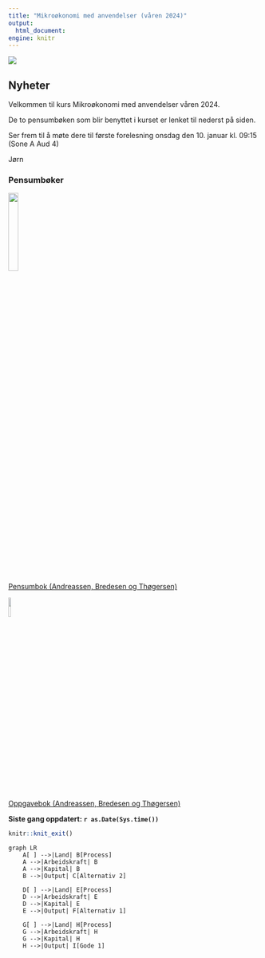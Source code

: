 ```yaml
---
title: "Mikroøkonomi med anvendelser (våren 2024)"
output:
  html_document:
engine: knitr
---
```


![](man/figures/abc.jpg)

## Nyheter
Velkommen til kurs Mikroøkonomi med anvendelser våren  2024. 

De to pensumbøken som blir benyttet i kurset er  lenket til nederst på siden.

Ser frem til å møte dere til første forelesning onsdag den 10. januar kl. 09:15 (Sone A Aud 4)

Jørn

### Pensumbøker

![](man/figures/pensum.jpg){width=20%}
<br>
[Pensumbok (Andreassen, Bredesen og Thøgersen)](https://www.cappelendammundervisning.no/_innforing-i-mikrookonomi-9788202640521)
<br>

![](man/figures/oppgaver.jpg){width=10%}

[Oppgavebok (Andreassen, Bredesen og Thøgersen)](https://www.cappelendammundervisning.no/_innforing-i-mikrookonomi-ovingsoppgaver-med-losningsforslag-9788202656485)
<br>

**Siste gang oppdatert: `r as.Date(Sys.time())`**



```r
knitr::knit_exit()
```

```mermaid
graph LR
    A[ ] -->|Land| B[Process]
    A -->|Arbeidskraft| B
    A -->|Kapital| B
    B -->|Output| C[Alternativ 2]

    D[ ] -->|Land| E[Process]
    D -->|Arbeidskraft| E
    D -->|Kapital| E
    E -->|Output| F[Alternativ 1]

    G[ ] -->|Land| H[Process]
    G -->|Arbeidskraft| H
    G -->|Kapital| H
    H -->|Output| I[Gode 1]

```


